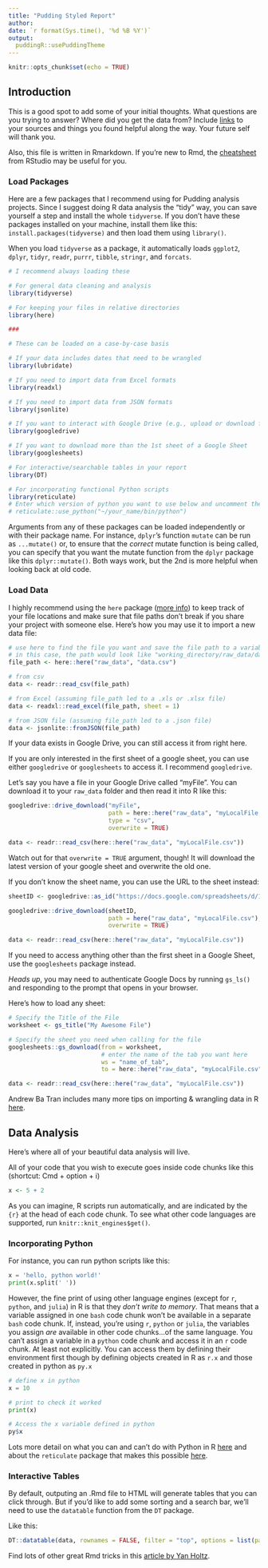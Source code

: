 ```yaml
---
title: "Pudding Styled Report"
author: 
date: `r format(Sys.time(), '%d %B %Y')`
output: 
  puddingR::usePuddingTheme
---
```


```r
knitr::opts_chunk$set(echo = TRUE)
```

## Introduction

This is a good spot to add some of your initial thoughts. What questions are you trying to answer? Where did you get the data from? Include [links](https://pudding.cool) to your sources and things you found helpful along the way. Your future self will thank you.

Also, this file is written in Rmarkdown. If you're new to Rmd, the [cheatsheet](https://www.rstudio.com/wp-content/uploads/2015/02/rmarkdown-cheatsheet.pdf) from RStudio may be useful for you.

### Load Packages

Here are a few packages that I recommend using for Pudding analysis projects. Since I suggest doing R data analysis the "tidy" way, you can save yourself a step and install the whole `tidyverse`. If you don't have these packages installed on your machine, install them like this: `install.packages(tidyverse)` and then load them using `library()`.

When you load `tidyverse` as a package, it automatically loads `ggplot2`, `dplyr`, `tidyr`, `readr`, `purrr`, `tibble`, `stringr`, and `forcats`.

```r
# I recommend always loading these

# For general data cleaning and analysis
library(tidyverse)

# For keeping your files in relative directories
library(here)

###

# These can be loaded on a case-by-case basis

# If your data includes dates that need to be wrangled
library(lubridate)

# If you need to import data from Excel formats
library(readxl)

# If you need to import data from JSON formats
library(jsonlite)

# If you want to interact with Google Drive (e.g., upload or download files)
library(googledrive)

# If you want to download more than the 1st sheet of a Google Sheet
library(googlesheets)

# For interactive/searchable tables in your report
library(DT)

# For incorporating functional Python scripts
library(reticulate)
# Enter which version of python you want to use below and uncomment the code
# reticulate::use_python("~/your_name/bin/python")
```

Arguments from any of these packages can be loaded independently or with their package name. For instance, `dplyr`'s function `mutate` can be run as `...mutate()` or, to ensure that the _correct_ mutate function is being called, you can specify that you want the mutate function from the `dplyr` package like this `dplyr::mutate()`. Both ways work, but the 2nd is more helpful when looking back at old code.

### Load Data

I highly recommend using the `here` package ([more info](https://github.com/jennybc/here_here)) to keep track of your file locations and make sure that file paths don't break if you share your project with someone else. Here's how you may use it to import a new data file:

```r
# use here to find the file you want and save the file path to a variable
# in this case, the path would look like "working_directory/raw_data/data.csv"
file_path <- here::here("raw_data", "data.csv")

# from csv
data <- readr::read_csv(file_path)

# from Excel (assuming file_path led to a .xls or .xlsx file)
data <- readxl::read_excel(file_path, sheet = 1)

# from JSON file (assuming file_path led to a .json file)
data <- jsonlite::fromJSON(file_path)
```

If your data exists in Google Drive, you can still access it from right here.

If you are only interested in the first sheet of a google sheet, you can use either `googledrive` or `googlesheets` to access it. I recommend `googledrive`. 

Let's say you have a file in your Google Drive called "myFile". You can download it to your `raw_data` folder and then read it into R like this:

```r
googledrive::drive_download("myFile", 
                            path = here::here("raw_data", "myLocalFile.csv"), 
                            type = "csv", 
                            overwrite = TRUE)

data <- readr::read_csv(here::here("raw_data", "myLocalFile.csv"))
```

Watch out for that `overwrite = TRUE` argument, though! It will download the latest version of your google sheet and overwrite the old one.

If you don't know the sheet name, you can use the URL to the sheet instead:

```r
sheetID <- googledrive::as_id("https://docs.google.com/spreadsheets/d/1TW1skGoCvdOyIdjD-2yjiQ6YWAA6EdJTk9g03FeHYtM/edit#gid=772914444")

googledrive::drive_download(sheetID, 
                            path = here("raw_data", "myLocalFile.csv"), 
                            overwrite = TRUE)

data <- readr::read_csv(here::here("raw_data", "myLocalFile.csv"))
```

If you need to access anything other than the first sheet in a Google Sheet, use the `googlesheets` package instead. 

*Heads up*, you may need to authenticate Google Docs by running `gs_ls()` and responding to the prompt that opens in your browser.

Here's how to load any sheet:

```r
# Specify the Title of the File
worksheet <- gs_title("My Awesome File")

# Specify the sheet you need when calling for the file
googlesheets::gs_download(from = worksheet,
                          # enter the name of the tab you want here
                          ws = "name_of_tab",
                          to = here::here("raw_data", "myLocalFile.csv"))

data <- readr::read_csv(here::here("raw_data", "myLocalFile.csv"))
```

Andrew Ba Tran includes many more tips on importing & wrangling data in R [here](https://learn.r-journalism.com/en/importing_exporting/).

## Data Analysis

Here's where all of your beautiful data analysis will live.

All of your code that you wish to execute goes inside code chunks like this (shortcut: Cmd + option + i)

```r
x <- 5 + 2
```

As you can imagine, R scripts run automatically, and are indicated by the `{r}` at the head of each code chunk. To see what other code languages are supported, run `knitr::knit_engines$get()`.

### Incorporating Python

For instance, you can run python scripts like this:

```python
x = 'hello, python world!'
print(x.split(' '))
```
However, the fine print of using other language engines (except for `r`, `python`, and `julia`) in R is that they _don't write to memory_. That means that a variable assigned in one `bash` code chunk won't be available in a separate `bash` code chunk. If, instead, you're using `r`, `python` or `julia`, the variables you assign *are* available in other code chunks...of the same language. You can't assign a variable in a `python` code chunk and access it in an `r` code chunk. At least not explicitly. You can access them by defining their environment first though by defining objects created in R as `r.x` and those created in python as `py.x`

```python
# define x in python 
x = 10

# print to check it worked
print(x)
```

```r
# Access the x variable defined in python 
py$x
```

Lots more detail on what you can and can't do with Python in R [here](https://bookdown.org/yihui/rmarkdown/language-engines.html#python) and about the `reticulate` package that makes this possible [here](https://rstudio.github.io/reticulate/).

### Interactive Tables

By default, outputing an .Rmd file to HTML will generate tables that you can click through. But if you'd like to add some sorting and a search bar, we'll need to use the `datatable` function from the `DT` package. 

Like this:

```r
DT::datatable(data, rownames = FALSE, filter = "top", options = list(pageLength = 5, scrollX = TRUE))
```

Find lots of other great Rmd tricks in this [article by Yan Holtz](https://holtzy.github.io/Pimp-my-rmd/#use_dt_for_tables).
